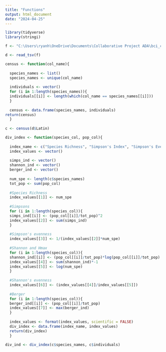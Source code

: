 ```yaml
---
title: "Functions"
output: html_document
date: "2024-04-25"
---
```


```r
library(tidyverse)
library(stringi)
```

```r
f <- "C:\Users\ryanh\OneDrive\Documents\Collaborative Project ADA\bci_census_2010.txt"

d <- read_tsv(f)
```


```r
census <- function(col_name){
 
  species_names <- list()
  species_names <- unique(col_name)
  
  individuals <- vector()
  for (i in 1:length(species_names)){
  individuals[[i]] <- length(which(col_name == species_names[[i]]))
  }
  
  census <- data.frame(species_names, individuals)
return(census)
  }
  
c <- census(d$Latin)
```

```r
div_index <- function(species_col, pop_col){
  
  index_name <- c("Species Richness", "Simpson's Index", "Simpson's Evenness", "Shannon-Weiner Index", "Shannon Hmax", "Shannon's Evenness", "Berger-Parker Index")
  index_values <- vector()
  
  simps_ind <- vector()
  shannon_ind <- vector()
  berger_ind <- vector()
  
  num_spe <- length(c$species_names)
  tot_pop <- sum(pop_col)
  
  #Species Richness
  index_values[[1]] <- num_spe
  
  #Simpsons
  for (i in 1:length(species_col)){
  simps_ind[[i]] <- (pop_col[[i]]/tot_pop)^2
  index_values[[2]] <- sum(simps_ind)
  }
  
  #Simpson's evenness
  index_values[[3]] <- 1/(index_values[[2]]*num_spe)
  
  #Shannon and Hmax
  for (i in 1:length(species_col)){
  shannon_ind[[i]] <- (pop_col[[i]]/tot_pop)*log(pop_col[[i]]/tot_pop)
  index_values[[4]] <- sum(shannon_ind)*-1
  index_values[[5]] <- log(num_spe)
  }
  
  #Shannon's evenness
  index_values[[6]] <- (index_values[[4]]/index_values[[5]])
  
  #Berger
  for (i in 1:length(species_col)){
  berger_ind[[i]] <- (pop_col[[i]]/tot_pop)
  index_values[[7]] <- max(berger_ind)
  }
  
  index_values <- format(index_values, scientific = FALSE)
  div_index <- data.frame(index_name, index_values)
  return(div_index)
  }

div_ind <- div_index(c$species_names, c$individuals)
```


